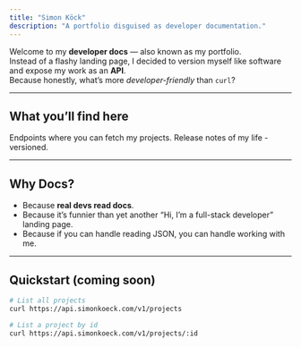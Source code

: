 ```yaml
---
title: "Simon Köck"
description: "A portfolio disguised as developer documentation."
---
```


Welcome to my **developer docs** — also known as my portfolio.  
Instead of a flashy landing page, I decided to version myself like software and expose my work as an **API**.  
Because honestly, what’s more _developer-friendly_ than `curl`?

---

## What you’ll find here

<Columns cols={2}>
  <Card title="API (coming  soon)" icon="code" href="/api">
    Endpoints where you can fetch my projects.
  </Card>
  <Card title="Changelog" icon="pen-fancy" href="/changelog">
    Release notes of my life - versioned.
  </Card>
</Columns>

---

## Why Docs?

- Because **real devs read docs**.
- Because it’s funnier than yet another “Hi, I’m a full-stack developer” landing page.
- Because if you can handle reading JSON, you can handle working with me.

---

## Quickstart (coming soon)

```bash
# List all projects
curl https://api.simonkoeck.com/v1/projects

# List a project by id
curl https://api.simonkoeck.com/v1/projects/:id
```
